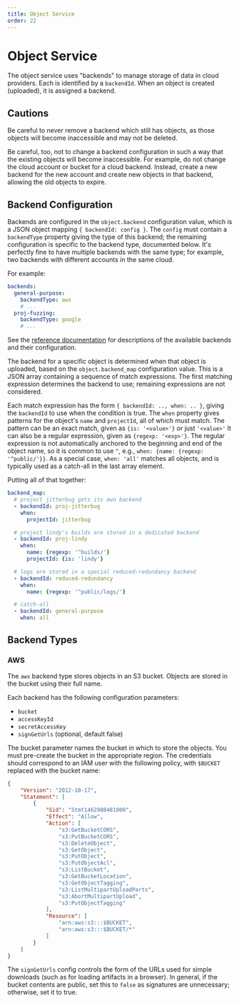 ```yaml
---
title: Object Service
order: 22
---
```


# Object Service

The object service uses "backends" to manage storage of data in cloud providers.
Each is identified by a `backendId`.
When an object is created (uploaded), it is assigned a backend.

## Cautions

Be careful to never remove a backend which still has objects, as those objects will become inaccessible and may not be deleted.

Be careful, too, not to change a backend configuration in such a way that the existing objects will become inaccessible.
For example, do not change the cloud account or bucket for a cloud backend.
Instead, create a new backend for the new account and create new objects in that backend, allowing the old objects to expire.

## Backend Configuration

Backends are configured in the `object.backend` configuration value, which is a JSON object mapping `{ backendId: config }`.
The `config` must contain a `backendType` property giving the type of this backend; the remaining configuration is specific to the backend type, documented below.
It's perfectly fine to have multiple backends with the same type; for example, two backends with different accounts in the same cloud.

For example:

```yaml
backends:
  general-purpose:
    backendType: aws
    # ...
  proj-fuzzing:
    backendType: google
    # ...
```

See the [reference documentation](/docs/reference/platform/object/) for descriptions of the available backends and their configuration.

The backend for a specific object is determined when that object is uploaded, based on the `object.backend_map` configuration value.
This is a JSON array containing a sequence of match expressions.
The first matching expression determines the backend to use; remaining expressions are not considered.

Each match expression has the form `{ backendId: .., when: .. }`, giving the `backendId` to use when the condition is true.
The `when` property gives patterns for the object's `name` and `projectId`, all of which must match.
The pattern can be an exact match, given as `{is: '<value>'}` or just `'<value>'`
It can also be a regular expression, given as `{regexp: '<exp>'}`.
The regular expression is not automatically anchored to the beginning and end of the object name, so it is common to use `^`, e.g., `when: {name: {regexp: '^public/'}}`.
As a special case, `when: 'all'` matches all objects, and is typically used as a catch-all in the last array element.

Putting all of that together:

```yaml
backend_map:
  # project jitterbug gets its own backend
  - backendId: proj-jitterbug
    when:
      projectId: jitterbug

  # project lindy's builds are stored in a dedicated backend
  - backendId: proj-lindy
    when:
      name: {regexp: '^builds/'}
      projectId: {is: 'lindy'}

  # logs are stored in a special reduced-redundancy backend
  - backendId: reduced-redundancy
    when:
      name: {regexp: '^public/logs/'}

  # catch-all
  - backendId: general-purpose
    when: all
```

## Backend Types

### AWS

The `aws` backend type stores objects in an S3 bucket.
Objects are stored in the bucket using their full name.

Each backend has the following configuration parameters:
 * `bucket`
 * `accessKeyId`
 * `secretAccessKey`
 * `signGetUrls` (optional, default false)

The bucket parameter names the bucket in which to store the objects.
You must pre-create the bucket in the appropriate region.
The credentials should correspond to an IAM user with the following policy, with `$BUCKET` replaced with the bucket name:

```json
{
    "Version": "2012-10-17",
    "Statement": [
        {
            "Sid": "Stmt1462988481000",
            "Effect": "Allow",
            "Action": [
                "s3:GetBucketCORS",
                "s3:PutBucketCORS",
                "s3:DeleteObject",
                "s3:GetObject",
                "s3:PutObject",
                "s3:PutObjectAcl",
                "s3:ListBucket",
                "s3:GetBucketLocation",
                "s3:GetObjectTagging",
                "s3:ListMultipartUploadParts",
                "s3:AbortMultipartUpload",
                "s3:PutObjectTagging"
            ],
            "Resource": [
                "arn:aws:s3:::$BUCKET",
                "arn:aws:s3:::$BUCKET/*"
            ]
        }
    ]
}
```

The `signGetUrls` config controls the form of the URLs used for simple downloads (such as for loading artifacts in a browser).
In general, if the bucket contents are public, set this to `false` as signatures are unnecessary; otherwise, set it to true.
